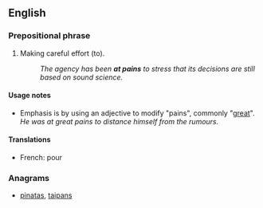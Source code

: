 ==English==

===Prepositional phrase===
{{en-PP|[[at]] [[pains]]}}

# {{idiomatic|with infinitive}} Making careful effort (to).
#: ''The agency has been '''at pains''' to stress that its decisions are still based on sound science.''

====Usage notes====
* Emphasis is by using an adjective to modify "pains", commonly "[[great]]". ''He was at great pains to distance himself from the rumours.''

====Translations====
{{trans-top|making careful effort}}
* French: {{t-|fr|faire tout son possible}} pour
{{trans-mid}}
{{trans-bottom}}

===Anagrams===
* [[pinatas#English|pinatas]], [[taipans#English|taipans]]